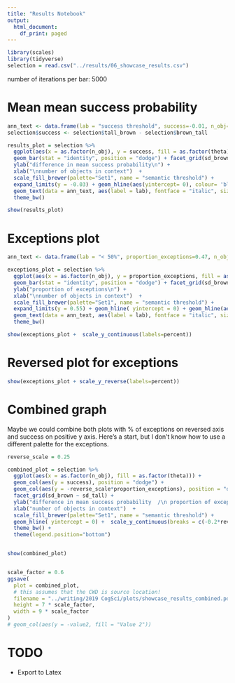 ```yaml
---
title: "Results Notebook"
output:
  html_document:
    df_print: paged
---
```


<!--

*Run* by pressing *Ctrl+Shift+Enter*. 
*Insert Chunk* by pressing *Ctrl+Alt+I*.

-->


```r
library(scales)
library(tidyverse)
selection = read.csv("../results/06_showcase_results.csv") 
```

number of iterations per bar: 5000



# Mean mean success probability
```r
ann_text <- data.frame(lab = "success threshold", success=-0.01, n_obj=factor(8), theta=factor(0.2), sd_brown="sd_less_subjective: 0.1",sd_tall="sd_more_subjective: 0.25")
selection$success <- selection$tall_brown - selection$brown_tall

results_plot = selection %>%
  ggplot(aes(x = as.factor(n_obj), y = success, fill = as.factor(theta))) +
  geom_bar(stat = "identity", position = "dodge") + facet_grid(sd_brown ~ sd_tall, scales="free") +
  ylab("difference in mean success probability\n") +
  xlab("\nnumber of objects in context")  +
  scale_fill_brewer(palette="Set1", name = "semantic threshold") +
  expand_limits(y = -0.03) + geom_hline(aes(yintercept= 0), colour= 'black', linetype = "dashed")+ 
  geom_text(data = ann_text, aes(label = lab), fontface = "italic", size = 3, check_overlap = TRUE)+
  theme_bw()

show(results_plot)
```

# Exceptions plot

```r

ann_text <- data.frame(lab = "< 50%", proportion_exceptions=0.47, n_obj=factor(4), theta=factor(0.2), sd_brown="sd_less_subjective: 0.1",sd_tall="sd_more_subjective: 0.25")

exceptions_plot = selection %>%
  ggplot(aes(x = as.factor(n_obj), y = proportion_exceptions, fill = as.factor(theta))) +
  geom_bar(stat = "identity", position = "dodge") + facet_grid(sd_brown ~ sd_tall) +
  ylab("proportion of exceptions\n") +
  xlab("\nnumber of objects in context")  +
  scale_fill_brewer(palette="Set1", name = "semantic threshold") +
  expand_limits(y = 0.55) + geom_hline( yintercept = 0) + geom_hline(aes(yintercept= 0.5), colour= 'black', linetype="dashed") +
  geom_text(data = ann_text, aes(label = lab), fontface = "italic", size = 3, check_overlap = TRUE)+
  theme_bw()

show(exceptions_plot +  scale_y_continuous(labels=percent))
```

# Reversed plot for exceptions

```r
show(exceptions_plot + scale_y_reverse(labels=percent))
```

# Combined graph

Maybe we could combine both plots with % of exceptions on reversed axis and success on positive y axis. Here's a start, but I don't know how to use a different palette for the exceptions.


```r
reverse_scale = 0.25

combined_plot = selection %>%
  ggplot(aes(x = as.factor(n_obj), fill = as.factor(theta))) +
  geom_col(aes(y = success), position = "dodge") +
  geom_col(aes(y = -reverse_scale*proportion_exceptions), position = "dodge") +
  facet_grid(sd_brown ~ sd_tall) +
  ylab("difference in mean success probability  /\n proportion of exceptions") +
  xlab("number of objects in context")  +
  scale_fill_brewer(palette="Set1", name = "semantic threshold") +
  geom_hline( yintercept = 0) +  scale_y_continuous(breaks = c(-0.2*reverse_scale,-0.1*reverse_scale,0.05,0,0.1,0.2), labels = c("20%","10%","0.05","0","0.1","0.2")) +
  theme_bw() +
  theme(legend.position="bottom")


show(combined_plot)


scale_factor = 0.6
ggsave(
  plot = combined_plot, 
  # this assumes that the CWD is source location!
  filename = "../writing/2019 CogSci/plots/showcase_results_combined.pdf",
  height = 7 * scale_factor, 
  width = 9 * scale_factor
)
# geom_col(aes(y = -value2, fill = "Value 2")) 
```


# TODO
* Export to Latex

